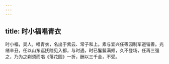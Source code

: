 ```yaml
---
---
---
```

title: 时小福唱青衣
---



时小福，吴人，唱青衣，名出于紫云、常子和上。素与宜兴任筱园制军道镕善。光绪辛丑，任以山东巡抚陛见入都，与时遇，时已鬑鬑满颊，久不登场，任再三强之，乃为之剃须而唱《落花园》一折，酬以三千金，不受。